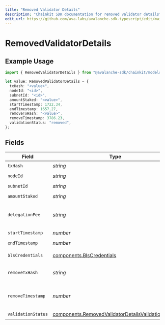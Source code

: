 ```yaml
---
title: "Removed Validator Details"
description: "Chainkit SDK documentation for removed validator details"
edit_url: https://github.com/ava-labs/avalanche-sdk-typescript/edit/main/chainkit/docs/models/components/removedvalidatordetails.md
---
```


# RemovedValidatorDetails

## Example Usage

```typescript
import { RemovedValidatorDetails } from "@avalanche-sdk/chainkit/models/components";

let value: RemovedValidatorDetails = {
  txHash: "<value>",
  nodeId: "<id>",
  subnetId: "<id>",
  amountStaked: "<value>",
  startTimestamp: 1722.34,
  endTimestamp: 1657.27,
  removeTxHash: "<value>",
  removeTimestamp: 3786.23,
  validationStatus: "removed",
};
```

## Fields

| Field                                                                                                                    | Type                                                                                                                     | Required                                                                                                                 | Description                                                                                                              |
| ------------------------------------------------------------------------------------------------------------------------ | ------------------------------------------------------------------------------------------------------------------------ | ------------------------------------------------------------------------------------------------------------------------ | ------------------------------------------------------------------------------------------------------------------------ |
| `txHash`                                                                                                                 | *string*                                                                                                                 | :heavy_check_mark:                                                                                                       | N/A                                                                                                                      |
| `nodeId`                                                                                                                 | *string*                                                                                                                 | :heavy_check_mark:                                                                                                       | N/A                                                                                                                      |
| `subnetId`                                                                                                               | *string*                                                                                                                 | :heavy_check_mark:                                                                                                       | N/A                                                                                                                      |
| `amountStaked`                                                                                                           | *string*                                                                                                                 | :heavy_check_mark:                                                                                                       | N/A                                                                                                                      |
| `delegationFee`                                                                                                          | *string*                                                                                                                 | :heavy_minus_sign:                                                                                                       | The percentage of total estimated delegator rewards allocated to validator nodes for supporting delegations.             |
| `startTimestamp`                                                                                                         | *number*                                                                                                                 | :heavy_check_mark:                                                                                                       | N/A                                                                                                                      |
| `endTimestamp`                                                                                                           | *number*                                                                                                                 | :heavy_check_mark:                                                                                                       | N/A                                                                                                                      |
| `blsCredentials`                                                                                                         | [components.BlsCredentials](https://github.com/ava-labs/avalanche-sdk-typescript/blob/main/chainkit/models/components/blscredentials.md)                                                   | :heavy_minus_sign:                                                                                                       | Present for AddPermissionlessValidatorTx                                                                                 |
| `removeTxHash`                                                                                                           | *string*                                                                                                                 | :heavy_check_mark:                                                                                                       | The transaction hash that removed the permissioned subnet validator.                                                     |
| `removeTimestamp`                                                                                                        | *number*                                                                                                                 | :heavy_check_mark:                                                                                                       | The timestamp of the transaction that removed the permissioned subnet validator.                                         |
| `validationStatus`                                                                                                       | [components.RemovedValidatorDetailsValidationStatus](https://github.com/ava-labs/avalanche-sdk-typescript/blob/main/chainkit/models/components/removedvalidatordetailsvalidationstatus.md) | :heavy_check_mark:                                                                                                       | N/A                                                                                                                      |